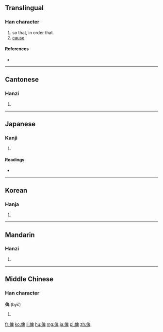 ==Translingual==

===Han character===
{{Han char|rn=9|rad=人|as=08|sn=10|four=26240|canj=人竹田十 (OHWJ), 人竹竹十 (OHHJ)|ids=⿰亻卑}}

# so that, in order that
# [[cause]]

====References====
* {{Han ref|kx=0106.250|dkj=00740|dj=0227.080|hdz=10180.020|uh=4FFE|ud=20478|bh=ADDA|bd=44506}}

----

==Cantonese==

===Hanzi===
{{yue-hanzi|jyut=bei2|y=bei2}}

# {{defn|lang=yue|sort=人08}}

----

==Japanese==

===Kanji===
{{ja-kanji|grade=|rs=人08}}

# {{defn|lang=ja|sort=人08}}

====Readings====
* {{ja-readings|on=[[ひ]] (hi), [[へい]] (hei)|kun=[[しむ]] (shimu)}}

----

==Korean==

===Hanja===
{{ko-hanja|hangeul=비|rv=bi|mr=pi}}

# {{defn|lang=ko|sort=人08}}

----

==Mandarin==

===Hanzi===
{{cmn-hanzi|pin=[[bǐ]] ([[bi3]])|wg=pi<sup>3</sup>}}

# {{defn|lang=cmn|sort=人08}}

----

==Middle Chinese==

===Han character===
'''俾''' (byɛ̌)

# {{defn|lang=ltc|sort=人08}}

[[fr:俾]]
[[ko:俾]]
[[li:俾]]
[[hu:俾]]
[[mg:俾]]
[[ja:俾]]
[[pl:俾]]
[[zh:俾]]